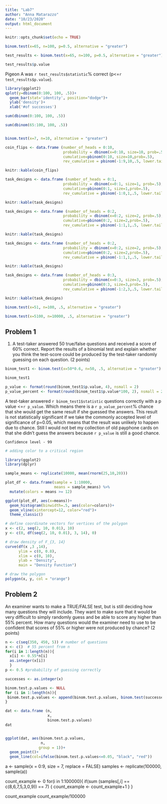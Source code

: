 ```yaml
---
title: "Lab7"
author: "Anna Matarazzo"
date: "10/23/2020"
output: html_document
---
```


```r
knitr::opts_chunk$set(echo = TRUE)
```



```r
binom.test(x=65, n=100, p=0.5, alternative = "greater")
```



```r
test_results <- binom.test(x=65, n=100, p=0.5, alternative = "greater")

test_results$p.value

```

Pigeon A was `r test_results$statistic`% correct (p<=`r test_results$p.value`).



```r

library(ggplot2)
qplot(y=dbinom(0:100, 100, .5))+
  geom_bar(stat='identity', position="dodge")+
  ylab('density')+
  xlab('#of successes')

sum(dbinom(0:100, 100, .5))

sum(dbinom(65:100, 100, .5))



```



```r
binom.test(x=7, n=10, alternative = "greater")

```


```r
coin_flips <- data.frame (number_of_heads = 0:10,
                          probability = dbinom(x=0:10, size=10, prob=.5),
                          cumulative=pbinom(0:10, size=10,prob=.5),
                          rev_cumulative = pbinom(-1:9,10,.5, lower.tail = FALSE))

knitr::kable(coin_flips)

```


```r
task_designs <- data.frame (number_of_heads = 0:1,
                          probability = dbinom(x=0:1, size=1, prob=.5),
                          cumulative=pbinom(0:1, size=1,prob=.5),
                          rev_cumulative = pbinom(-1:0,1,.5, lower.tail = FALSE))

knitr::kable(task_designs)

```


```r
task_designs <- data.frame (number_of_heads = 0:2,
                          probability = dbinom(x=0:2, size=2, prob=.5),
                          cumulative=pbinom(0:2, size=2,prob=.5),
                          rev_cumulative = pbinom(-1:1,1,.5, lower.tail = FALSE))

knitr::kable(task_designs)

```

```r
task_designs <- data.frame (number_of_heads = 0:2,
                          probability = dbinom(x=0:2, size=2, prob=.5),
                          cumulative=pbinom(0:2, size=2,prob=.5),
                          rev_cumulative = pbinom(-1:1,1,.5, lower.tail = FALSE))

knitr::kable(task_designs)

```

```r
task_designs <- data.frame (number_of_heads = 0:3,
                          probability = dbinom(x=0:3, size=3, prob=.5),
                          cumulative=pbinom(0:3, size=3,prob=.5),
                          rev_cumulative = pbinom(-1:2,3,.5, lower.tail = FALSE))

knitr::kable(task_designs)

```

```r
binom.test(x=51, n=100, .5, alternative = "greater")

```

```r
binom.test(x=5100, n=10000, .5, alternative = "greater")

```


## Problem 1

1. A test-taker answered 50 true/false questions and received a score of 60% correct. Report the results of a binomial test and explain whether you think the test-score could be produced by the test-taker randomly guessing on each question. (2 points)


```r

binom_test1 <- binom.test(x=50*0.6, n=50, .5, alternative = "greater")

binom_test1 

p_value <- format(round(binom_test1$p.value, 4), nsmall = 2)
p_value_percent <- format(round(binom_test1$p.value*100, 2), nsmall = 2)

```

A test-taker answered `r binom_test1$statistic` questions correctly with a p value <=`r p_value`. Which means there is a `r p_value_percent`% chance that she would get the same result if she guessed the answers. This result is not statistically significant if we take the commonly accepted level of significance of p=0.05, which means that the result was unlikely to happen due to chance. Still I would not bet my collection of old payphone cards on that she didn't guess the answers because `r p_value` is still a good chance.

` Confidence level - 99 `



```r
# adding color to a critical region

library(ggplot2)
library(dplyr)

sample_means <- replicate(10000, mean(rnorm(25,10,20)))

plot_df <- data.frame(sample = 1:10000,
                      means = sample_means) %>%
  mutate(colors = means >= 12)

ggplot(plot_df, aes(x=means))+
  geom_histogram(binwidth=.5, aes(color=colors))+
  geom_vline(xintercept=12, color="red")+
  theme_classic()

```



```r
# define coordinate vectors for vertices of the polygon
x <- c(2, seq(2, 10, 0.01), 10)
y <- c(0, df(seq(2, 10, 0.01), 3, 14), 0)

# draw density of F_{3, 14}
curve(df(x ,3 ,14), 
      ylim = c(0, 0.8), 
      xlim = c(0, 10), 
      ylab = "Density",
      main = "Density Function")

# draw the polygon
polygon(x, y, col = "orange")

```


## Problem 2

An examiner wants to make a TRUE/FALSE test, but is still deciding how many questions they will include. They want to make sure that it would be very difficult to simply randomly guess and be able to score any higher than 55% percent. How many questions would the examiner need to use to be confident that scores of 55% or higher were not produced by chance? (2 points)


```r

n <- c(seq(350, 450, 5)) # number of questions
x <- c()  # 55 percent from n
for(i in 1:length(n)){
  x[i] <- 0.55*n[i]
  as.integer(x[i])
  }
p <- 0.5 #probability of guessing correctly 

successes <- as.integer(x)

binom.test.p.values <- NULL
for (i in 1:length(n)){
 binom.test.p.values <- append(binom.test.p.values, binom.test(successes[i], n[i], p)$p.value)
}

dat <- data.frame (n, 
                   x,
                   binom.test.p.values)
dat


ggplot(dat, aes(binom.test.p.values, 
                n,
               group = 1))+
  geom_point()+
  geom_line(col=ifelse(binom.test.p.values<=0.05, "black", "red"))


```



a <- sample(x = 0:9, size = 7, replace = FALSE)
samples <- replicate(100000, sample(a))

count_example <- 0
for(i in 1:100000){
  if(sum (samples[,i] == c(8,6,7,5,3,0,9)) == 7) {
    count_example <-  count_example+1
  }
}

count_example
count_example/100000 








































